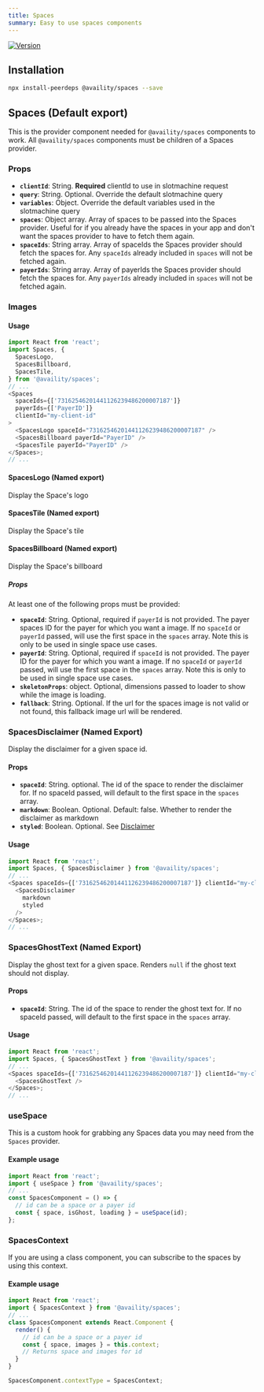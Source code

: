 ```yaml
---
title: Spaces
summary: Easy to use spaces components
---
```


[![Version](https://img.shields.io/npm/v/@availity/spaces.svg?style=for-the-badge)](https://www.npmjs.com/package/@availity/spaces)

## Installation

```bash
npx install-peerdeps @availity/spaces --save
```

## Spaces (Default export)

This is the provider component needed for `@availity/spaces` components to work. All `@availity/spaces` components must be children of a Spaces provider.

### Props

- **`clientId`**: String. **Required** clientId to use in slotmachine request
- **`query`**: String. Optional. Override the default slotmachine query
- **`variables`**: Object. Override the default variables used in the slotmachine query
- **`spaces`**: Object array. Array of spaces to be passed into the Spaces provider. Useful for if you already have the spaces in your app and don't want the spaces provider to have to fetch them again.
- **`spaceIds`**: String array. Array of spaceIds the Spaces provider should fetch the spaces for. Any `spaceIds` already included in `spaces` will not be fetched again.
- **`payerIds`**: String array. Array of payerIds the Spaces provider should fetch the spaces for. Any `payerIds` already included in `spaces` will not be fetched again.

### Images

#### Usage

```javascript
import React from 'react';
import Spaces, {
  SpacesLogo,
  SpacesBillboard,
  SpacesTile,
} from '@availity/spaces';
// ...
<Spaces
  spaceIds={['73162546201441126239486200007187']}
  payerIds={['PayerID']}
  clientId="my-client-id"
>
  <SpacesLogo spaceId="73162546201441126239486200007187" />
  <SpacesBillboard payerId="PayerID" />
  <SpacesTile payerId="PayerID" />
</Spaces>;
// ...
```

#### SpacesLogo (Named export)

Display the Space's logo

#### SpacesTile (Named export)

Display the Space's tile

#### SpacesBillboard (Named export)

Display the Space's billboard

##### Props

At least one of the following props must be provided:

- **`spaceId`**: String. Optional, required if `payerId` is not provided. The payer spaces ID for the payer for which you want a image. If no `spaceId` or `payerId` passed, will use the first space in the `spaces` array. Note this is only to be used in single space use cases.
- **`payerId`**: String. Optional, required if `spaceId` is not provided. The payer ID for the payer for which you want a image. If no `spaceId` or `payerId` passed, will use the first space in the `spaces` array. Note this is only to be used in single space use cases.
- **`skeletonProps`**: object. Optional, dimensions passed to loader to show while the image is loading.
- **`fallback`**: String. Optional. If the url for the spaces image is not valid or not found, this fallback image url will be rendered.

### SpacesDisclaimer (Named Export)

Display the disclaimer for a given space id.

#### Props

- **`spaceId`**: String. optional. The id of the space to render the disclaimer for. If no spaceId passed, will default to the first space in the `spaces` array.
- **`markdown`**: Boolean. Optional. Default: false. Whether to render the disclaimer as markdown
- **`styled`**: Boolean. Optional. See [Disclaimer](/components/typography)

#### Usage

```javascript
import React from 'react';
import Spaces, { SpacesDisclaimer } from '@availity/spaces';
// ...
<Spaces spaceIds={['73162546201441126239486200007187']} clientId="my-client-id">
  <SpacesDisclaimer
    markdown
    styled
  />
</Spaces>;
// ...
```

### SpacesGhostText (Named Export)

Display the ghost text for a given space. Renders `null` if the ghost text should not display.

#### Props

- **`spaceId`**: String. The id of the space to render the ghost text for. If no spaceId passed, will default to the first space in the `spaces` array.

#### Usage

```javascript
import React from 'react';
import Spaces, { SpacesGhostText } from '@availity/spaces';
// ...
<Spaces spaceIds={['73162546201441126239486200007187']} clientId="my-client-id">
  <SpacesGhostText />
</Spaces>;
// ...
```

### useSpace

This is a custom hook for grabbing any Spaces data you may need from the `Spaces` provider.

#### Example usage

```javascript
import React from 'react';
import { useSpace } from '@availity/spaces';
// ...
const SpacesComponent = () => {
  // id can be a space or a payer id
  const { space, isGhost, loading } = useSpace(id);
};
```

### SpacesContext

If you are using a class component, you can subscribe to the spaces by using this context.

#### Example usage

```javascript
import React from 'react';
import { SpacesContext } from '@availity/spaces';
// ...
class SpacesComponent extends React.Component {
  render() {
    // id can be a space or a payer id
    const { space, images } = this.context;
    // Returns space and images for id
  }
}

SpacesComponent.contextType = SpacesContext;
```
